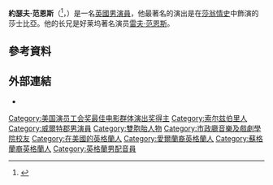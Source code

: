 {{NoteTA
|T=zh-hans:约瑟夫·费因斯;zh-hk:約瑟夫·費恩斯;zh-tw:約瑟夫·范恩斯;
|G1=Show
|G2=Movie
|1=zh-hans:拉尔夫;zh-hk:賴夫;zh-tw:雷夫;
|2=zh-hans:费因斯;zh-hk:費恩斯;zh-tw:范恩斯;
}}
{{Infobox person
 | name             = Joseph Fiennes
 | image            = JosephFiennescrop.JPG
 | caption          =
 | birth_name       = Joseph Alberic Twisleton-Wykeham-Fiennes
 | birth_date       = {{Birth date and age|df=yes|1970|5|27}}
 | birth_place      = 英國[[索爾茲伯里|索爾茲伯里]]
 | occupation       = Actor
 | years_active     = 1993–現在
 | spouse           = {{nowrap|{{marriage|María Dolores Diéguez|2009|}}}}
 | parents          = {{Plainlist|
* {{le|Mark Fiennes}}
* {{le|Jennifer Lash}}
}}
 | relatives        = 
}}
'''約瑟夫·范恩斯'''（{{lang-en|Joseph Alberic Twisleton-Wykeham-Fiennes}}<ref>{{Cite web |url=http://www.freebmd.org.uk/cgi/information.pl?cite=jiHpxJAjEy%2Fq1%2BNwKwdYfg&scan=1 |title=Index entry |accessdate=July 25, 2014 |work=FreeBMD |publisher=ONS |archive-date=2015-10-16 |archive-url=https://web.archive.org/web/20151016141006/http://www.freebmd.org.uk/cgi/information.pl?cite=jiHpxJAjEy%2Fq1%2BNwKwdYfg&scan=1 |dead-url=no }}</ref>，{{bd|1970年|5月27日}}）是一名[[英國|英國]][[男演員|男演員]]，他最著名的演出是在[[莎翁情史|莎翁情史]]中飾演的莎士比亞。他的长兄是好莱坞著名演员[[雷夫·范恩斯|雷夫·范恩斯]]。

== 參考資料 ==
{{Reflist|2}}

== 外部連結 ==
* {{IMDb name|1212|Joseph Fiennes}}
{{1995至2000年美国演员工会奖最佳电影群体演出奖}}

{{DEFAULTSORT: Fiennes, Joseph}}
[[Category:美国演员工会奖最佳电影群体演出奖得主|Category:美国演员工会奖最佳电影群体演出奖得主]]
[[Category:索尔兹伯里人|Category:索尔兹伯里人]]
[[Category:威爾特郡男演員|Category:威爾特郡男演員]]
[[Category:雙胞胎人物|Category:雙胞胎人物]]
[[Category:市政廳音樂及戲劇學院校友|Category:市政廳音樂及戲劇學院校友]]
[[Category:在美國的英格蘭人|Category:在美國的英格蘭人]]
[[Category:愛爾蘭裔英格蘭人|Category:愛爾蘭裔英格蘭人]]
[[Category:蘇格蘭裔英格蘭人|Category:蘇格蘭裔英格蘭人]]
[[Category:英格蘭男配音員|Category:英格蘭男配音員]]